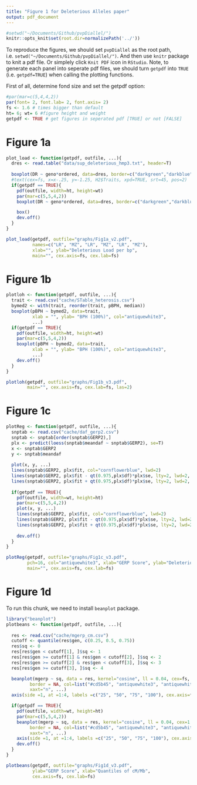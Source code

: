 ```yaml
---
title: "Figure 1 for Deleterious Alleles paper"
output: pdf_document
---
```


```r
#setwd("~/Documents/Github/pvpDiallel/")
knitr::opts_knit$set(root.dir=normalizePath('../'))
```

To reproduce the figures, we should set `pvpDiallel` as the root path, i.e. `setwd("~/Documents/Github/pvpDiallel/")`. And then use `knitr` package to knit a pdf file. Or simplely click `Knit PDF` icon in `RStudio`. Note, to generate each panel into seperate pdf files, we should turn `getpdf` into `TRUE` (i.e. `getpdf=TRUE`) when calling the plotting functions.

First of all, determine fond size and set the getpdf option:
```r
#par(mar=c(5,4,4,2))
par(font= 2, font.lab= 2, font.axis= 2)
fs <- 1.6 # times bigger than default
ht= 6; wt= 6 #figure height and weight
getpdf <- TRUE # get figures in seperated pdf [TRUE] or not [FALSE]
```

# Figure 1a

```r
plot_load <- function(getpdf, outfile, ...){
  dres <- read.table("data/sup_deleterious_hmp3.txt", header=T)
  
  boxplot(DR ~ geno*ordered, data=dres, border=c("darkgreen","darkblue"), col="grey",  ...)
  #text(cex=fs, x=x-.25, y=-1.25, H2$Traits, xpd=TRUE, srt=45, pos=2)
  if(getpdf == TRUE){
    pdf(outfile, width=ht, height=wt)
    par(mar=c(5,5,4,2))
    boxplot(DR ~ geno*ordered, data=dres, border=c("darkgreen","darkblue"), col="grey",  ...)

    box()
    dev.off()
  }
}

plot_load(getpdf, outfile="graphs/Fig1a_v2.pdf",
          names=c("LR", "MZ", "LR", "MZ", "LR", "MZ"),
          xlab="", ylab="Deleterious Load per bp",
          main="", cex.axis=fs, cex.lab=fs)

```

# Figure 1b

```r
plotloh <- function(getpdf, outfile, ...){
  trait <- read.csv("cache/STable_heterosis.csv")
  bymed2 <- with(trait, reorder(trait, pBPH, median))
  boxplot(pBPH ~ bymed2, data=trait,
          xlab = "", ylab= "BPH (100%)", col="antiquewhite3", 
          ...)
  if(getpdf == TRUE){
    pdf(outfile, width=ht, height=wt)
    par(mar=c(5,5,4,2))
    boxplot(pBPH ~ bymed2, data=trait,
          xlab = "", ylab= "BPH (100%)", col="antiquewhite3", 
          ...)
    dev.off()
  }
}

plotloh(getpdf, outfile="graphs/Fig1b_v3.pdf",
        main="", cex.axis=fs, cex.lab=fs, las=2)
```

# Figure 1c

```r
plotReg <- function(getpdf, outfile, ...){
  snptab <- read.csv("cache/daf_gerp2.csv")
  snptab <- snptab[order(snptab$GERP2),]
  plx <- predict(loess(snptab$meandaf ~ snptab$GERP2), se=T)
  x <- snptab$GERP2
  y <- snptab$meandaf
 
  plot(x, y, ...)
  lines(snptab$GERP2, plx$fit, col="cornflowerblue", lwd=2)
  lines(snptab$GERP2, plx$fit - qt(0.975,plx$df)*plx$se, lty=2, lwd=2, col="black")
  lines(snptab$GERP2, plx$fit + qt(0.975,plx$df)*plx$se, lty=2, lwd=2, col="black")
  
  if(getpdf == TRUE){
    pdf(outfile, width=wt, height=ht)
    par(mar=c(5,5,4,2))
    plot(x, y, ...)
    lines(snptab$GERP2, plx$fit, col="cornflowerblue", lwd=2)
    lines(snptab$GERP2, plx$fit - qt(0.975,plx$df)*plx$se, lty=2, lwd=2, col="black")
    lines(snptab$GERP2, plx$fit + qt(0.975,plx$df)*plx$se, lty=2, lwd=2, col="black")
  
    dev.off()
  }
}

plotReg(getpdf, outfile="graphs/Fig1c_v3.pdf",
        pch=16, col="antiquewhite3", xlab="GERP Score", ylab="Deleterious Allele Frequency", 
        main="", cex.axis=fs, cex.lab=fs)
```

# Figure 1d

To run this chunk, we need to install `beanplot` package.

```r
library("beanplot")
plotbeans <- function(getpdf, outfile, ...){
  
  res <- read.csv("cache/mgerp_cm.csv")
  cutoff <- quantile(res$gen, c(0.25, 0.5, 0.75))
  res$sq <- 0
  res[res$gen < cutoff[1], ]$sq <- 1
  res[res$gen >= cutoff[1] & res$gen < cutoff[2], ]$sq <- 2
  res[res$gen >= cutoff[2] & res$gen < cutoff[3], ]$sq <- 3
  res[res$gen >= cutoff[3], ]$sq <- 4

  beanplot(mgerp ~ sq, data = res, kernel="cosine", ll = 0.04, cex=fs, side = "no", cut=10, ylim=c(0.5, 1.5),
         border = NA, col=list("#cd5b45", "antiquewhite3", "antiquewhite3", "antiquewhite3"), 
         xaxt="n", ...)
  axis(side =1, at =1:4, labels =c("25", "50", "75", "100"), cex.axis=fs)

  if(getpdf == TRUE){
    pdf(outfile, width=wt, height=ht)
    par(mar=c(5,5,4,2))
    beanplot(mgerp ~ sq, data = res, kernel="cosine", ll = 0.04, cex=1.5, side = "no", cut=10, ylim=c(0.5, 1.5),
         border = NA, col=list("#cd5b45", "antiquewhite3", "antiquewhite3", "antiquewhite3"), 
         xaxt="n", ...)
    axis(side =1, at =1:4, labels =c("25", "50", "75", "100"), cex.axis=fs)
    dev.off()
  }
}

plotbeans(getpdf, outfile="graphs/Fig1d_v3.pdf",
          ylab="GERP Score", xlab="Quantiles of cM/Mb",
          cex.axis=fs, cex.lab=fs)
```

